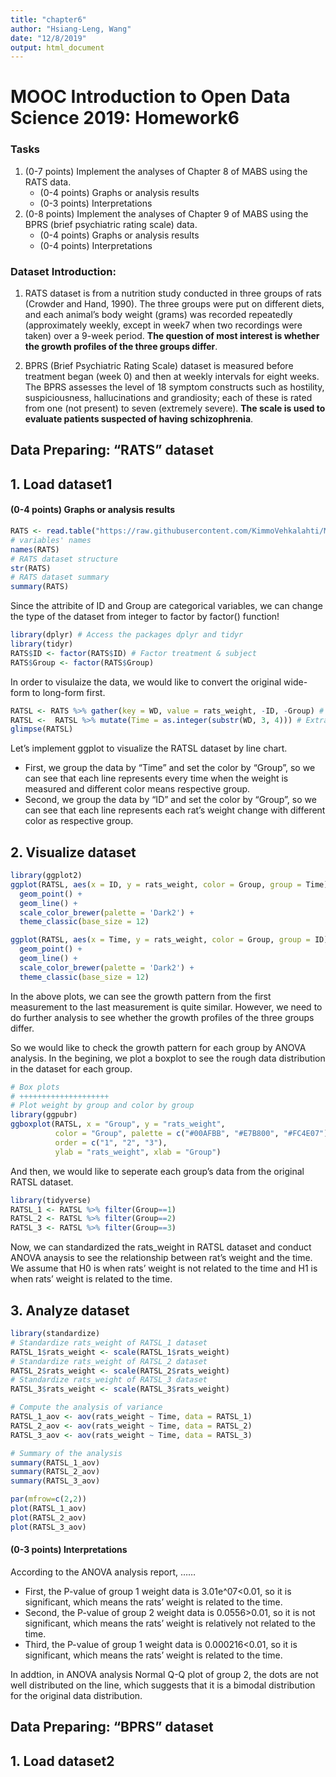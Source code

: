 ```yaml
---
title: "chapter6"
author: "Hsiang-Leng, Wang"
date: "12/8/2019"
output: html_document
---
```

# MOOC Introduction to Open Data Science 2019: Homework6

### Tasks

1. (0-7 points) Implement the analyses of Chapter 8 of MABS using the RATS data.
    - (0-4 points) Graphs or analysis results
    - (0-3 points) Interpretations
2. (0-8 points) Implement the analyses of Chapter 9 of MABS using the BPRS (brief psychiatric rating scale) data.
    - (0-4 points) Graphs or analysis results
    - (0-4 points) Interpretations

### Dataset Introduction:
1. RATS dataset is from a nutrition study conducted in three groups of rats (Crowder and Hand, 1990). The three groups were put on different diets, and each animal’s body weight (grams) was recorded repeatedly (approximately weekly, except in week7 when two recordings were taken) over a 9-week period. **The question of most interest is whether the growth profiles of the three groups differ**.

2. BPRS (Brief Psychiatric Rating Scale) dataset is measured before treatment began (week 0) and then at weekly intervals for eight weeks. The BPRS assesses the level of 18 symptom constructs such as hostility, suspiciousness, hallucinations and grandiosity; each of these is rated from one (not present) to seven (extremely severe). **The scale is used to evaluate patients suspected of having schizophrenia**.

## Data Preparing: "RATS" dataset
## 1. Load dataset1
#### (0-4 points) Graphs or analysis results
```r
RATS <- read.table("https://raw.githubusercontent.com/KimmoVehkalahti/MABS/master/Examples/data/rats.txt", header = T)
# variables' names
names(RATS)
# RATS dataset structure
str(RATS)
# RATS dataset summary
summary(RATS)
```

Since the attribite of ID and Group are categorical variables, we can change the type of the dataset from integer to factor by factor() function!
```r
library(dplyr) # Access the packages dplyr and tidyr
library(tidyr)
RATS$ID <- factor(RATS$ID) # Factor treatment & subject
RATS$Group <- factor(RATS$Group)
```

In order to visulaize the data, we would like to convert the original wide-form to long-form first.
```r
RATSL <- RATS %>% gather(key = WD, value = rats_weight, -ID, -Group) # Convert to long-form
RATSL <-  RATSL %>% mutate(Time = as.integer(substr(WD, 3, 4))) # Extract the week number, from the 3th letter to the 4 th letter
glimpse(RATSL)
```

Let's implement ggplot to visualize the RATSL dataset by line chart. 

- First, we group the data by "Time" and set the color by "Group", so we can see that each line represents every time when the weight is measured and different color means respective group.
- Second, we group the data by "ID" and set the color by "Group", so we can see that each line represents each rat's weight change with different color as respective group.

## 2. Visualize dataset
```r
library(ggplot2)
ggplot(RATSL, aes(x = ID, y = rats_weight, color = Group, group = Time)) +
  geom_point() +
  geom_line() +
  scale_color_brewer(palette = 'Dark2') +
  theme_classic(base_size = 12)

ggplot(RATSL, aes(x = Time, y = rats_weight, color = Group, group = ID)) +
  geom_point() +
  geom_line() +
  scale_color_brewer(palette = 'Dark2') +
  theme_classic(base_size = 12)
```

In the above plots, we can see the growth pattern from the first measurement to the last measurement is quite similar. However, we need to do further analysis to see whether the growth profiles of the three groups differ.

So we would like to check the growth pattern for each group by ANOVA analysis. In the begining, we plot a boxplot to see the rough data distribution in the dataset for each group.
```r
# Box plots
# ++++++++++++++++++++
# Plot weight by group and color by group
library(ggpubr)
ggboxplot(RATSL, x = "Group", y = "rats_weight", 
          color = "Group", palette = c("#00AFBB", "#E7B800", "#FC4E07"),
          order = c("1", "2", "3"),
          ylab = "rats_weight", xlab = "Group")
```

And then, we would like to seperate each group's data from the original RATSL dataset.
```r
library(tidyverse)
RATSL_1 <- RATSL %>% filter(Group==1)
RATSL_2 <- RATSL %>% filter(Group==2)
RATSL_3 <- RATSL %>% filter(Group==3)
```

Now, we can standardized the rats_weight in RATSL dataset and conduct ANOVA anaysis to see the relationship between rat's weight and the time. We assume that H0 is when rats’ weight is not related to the time and H1 is when rats’ weight is related to the time.

## 3. Analyze dataset
```r
library(standardize)
# Standardize rats_weight of RATSL_1 dataset
RATSL_1$rats_weight <- scale(RATSL_1$rats_weight)
# Standardize rats_weight of RATSL_2 dataset
RATSL_2$rats_weight <- scale(RATSL_2$rats_weight)
# Standardize rats_weight of RATSL_3 dataset
RATSL_3$rats_weight <- scale(RATSL_3$rats_weight)

# Compute the analysis of variance
RATSL_1_aov <- aov(rats_weight ~ Time, data = RATSL_1)
RATSL_2_aov <- aov(rats_weight ~ Time, data = RATSL_2)
RATSL_3_aov <- aov(rats_weight ~ Time, data = RATSL_3)

# Summary of the analysis
summary(RATSL_1_aov)
summary(RATSL_2_aov)
summary(RATSL_3_aov)

par(mfrow=c(2,2))
plot(RATSL_1_aov)
plot(RATSL_2_aov)
plot(RATSL_3_aov)
```

#### (0-3 points) Interpretations
According to the ANOVA analysis report, ...... 

- First, the P-value of group 1 weight data is 3.01e^07<0.01, so it is significant, which means the rats' weight is related to the time. 
- Second, the P-value of group 2 weight data is 0.0556>0.01, so it is not significant, which means the rats' weight is relatively not related to the time. 
- Third, the P-value of group 1 weight data is 0.000216<0.01, so it is significant, which means the rats' weight is related to the time.

In addtion, in ANOVA analysis Normal Q-Q plot of group 2, the dots are not well distributed on the line, which suggests that it is a bimodal distribution for the original data distribution.


## Data Preparing: "BPRS" dataset
## 1. Load dataset2
